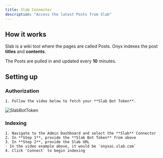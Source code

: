 ```yaml
---
title: Slab Connector
description: "Access the latest Posts from Slab"
---
```


## How it works

Slab is a wiki tool where the pages are called Posts. Onyx indexes the post **titles** and **contents**.

The Posts are pulled in and updated every **10** minutes.

## Setting up

### Authorization

    1. Follow the video below to fetch your **Slab Bot Token**.

![SlabBotToken](/assets/images/connectors/slab/SlabBotToken.gif)

### Indexing

    1. Navigate to the Admin Dashboard and select the **Slab** Connector
    2. In **Step 1**, provide the **Slab Bot Token** from above
    3. In **Step 2**, provide the Slab URL
    - In the video example above, it would be `onyxai.slab.com`
    4. Click `Connect` to begin indexing
